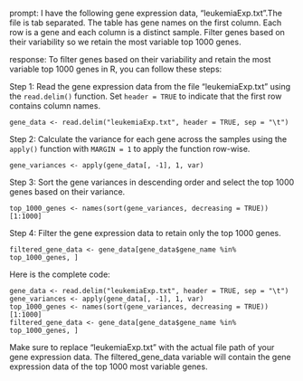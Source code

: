 prompt:
I have the following gene expression data, "leukemiaExp.txt".The file is tab separated. The table has gene names on the first column. Each row is a gene and each column is a distinct sample.  Filter genes based on their variability so we retain the most variable top 1000 genes. 

response:
To filter genes based on their variability and retain the most variable top 1000 genes in R, you can follow these steps:

Step 1: Read the gene expression data from the file "leukemiaExp.txt" using the `read.delim()` function. Set `header = TRUE` to indicate that the first row contains column names.

```
gene_data <- read.delim("leukemiaExp.txt", header = TRUE, sep = "\t")
```

Step 2: Calculate the variance for each gene across the samples using the `apply()` function with `MARGIN = 1` to apply the function row-wise.

```
gene_variances <- apply(gene_data[, -1], 1, var)
```

Step 3: Sort the gene variances in descending order and select the top 1000 genes based on their variance.

```
top_1000_genes <- names(sort(gene_variances, decreasing = TRUE))[1:1000]
```

Step 4: Filter the gene expression data to retain only the top 1000 genes.

```
filtered_gene_data <- gene_data[gene_data$gene_name %in% top_1000_genes, ]
```

Here is the complete code:

```
gene_data <- read.delim("leukemiaExp.txt", header = TRUE, sep = "\t")
gene_variances <- apply(gene_data[, -1], 1, var)
top_1000_genes <- names(sort(gene_variances, decreasing = TRUE))[1:1000]
filtered_gene_data <- gene_data[gene_data$gene_name %in% top_1000_genes, ]
```

Make sure to replace "leukemiaExp.txt" with the actual file path of your gene expression data. The filtered_gene_data variable will contain the gene expression data of the top 1000 most variable genes.

